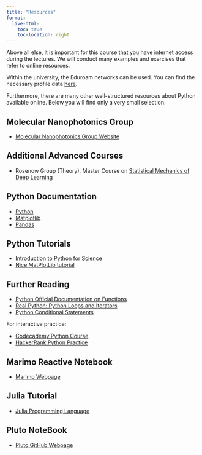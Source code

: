 ```yaml
---
title: "Resources"
format:
  live-html:
    toc: true
    toc-location: right
---
```



Above all else, it is important for this course that you have internet access during the lectures. We will conduct many examples and exercises that refer to online resources.

Within the university, the Eduroam networks can be used. You can find the necessary profile data [here](https://www.urz.uni-leipzig.de/servicedesk-und-hilfe/hilfe-zu-unseren-services/netz-und-zugang/hilfe-wireless-lan-wlan-eduroam).

Furthermore, there are many other well-structured resources about Python available online. Below you will find only a very small selection.

## Molecular Nanophotonics Group

* [Molecular Nanophotonics Group Website](https://home.uni-leipzig.de/~physik/sites/mona/)

## Additional Advanced Courses

* Rosenow Group (Theory), Master Course on [Statistical Mechanics of Deep Learning](https://home.uni-leipzig.de/stp/Statistical_Deep_SS21.html)

## Python Documentation

* [Python](https://docs.python.org/3.12/)
* [Matplotlib](https://matplotlib.org/stable/users/index)
* [Pandas](https://pandas.pydata.org/docs/user_guide/index.html)

## Python Tutorials

* [Introduction to Python for Science](https://physics.nyu.edu/pine/pymanual/html/pymanMaster.html)
* [Nice MatPlotLib tutorial](https://github.com/rougier/matplotlib-tutorial)


## Further Reading

* [Python Official Documentation on Functions](https://docs.python.org/3/tutorial/controlflow.html#defining-functions)
* [Real Python: Python Loops and Iterators](https://realpython.com/python-for-loop/)
* [Python Conditional Statements](https://www.w3schools.com/python/python_conditions.asp)

For interactive practice:

* [Codecademy Python Course](https://www.codecademy.com/learn/learn-python-3)
* [HackerRank Python Practice](https://www.hackerrank.com/domains/python)


## Marimo Reactive Notebook

* [Marimo Webpage](https://marimo.io/)

## Julia Tutorial

* [Julia Programming Language](https://julialang.org)

## Pluto NoteBook

* [Pluto GitHub Webpage](https://github.com/fonsp/Pluto.jl)
